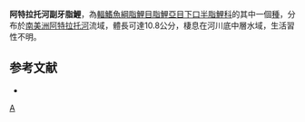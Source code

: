 {{Speciesbox 
| color = pink
| taxon = Parodon atratoensis
| status = NE
| status_system = IUCN3.1
| authority =  [[Londoño-Burbano|Londoño-Burbano]], [[Román-Valencia|Román-Valencia]] & [[Taphorn|Taphorn]], 2011
| synonyms = 
}}
'''阿特拉托河副牙脂鯉'''，為[[輻鰭魚綱|輻鰭魚綱]][[脂鯉目|脂鯉目]][[脂鯉亞目|脂鯉亞目]][[下口半脂鯉科|下口半脂鯉科]]的其中一個[[種|種]]，分布於[[南美洲|南美洲]][[阿特拉托河|阿特拉托河]]流域，體長可達10.8公分，棲息在河川底中層水域，生活習性不明。

==参考文献==
{{refbegin}}
*{{FishBase_species|genus=Parodon|species=atratoensis|year=2013|month=8}}
{{refend}}
{{Taxonbar|from=Q5868059}}

[[Category:副牙脂鯉屬|A]]


{{魚類小作品}}